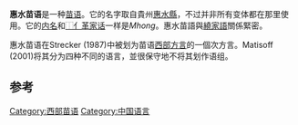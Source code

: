 {{Rough translation|time=2021-04-14T05:12:06+00:00}}
{{Infobox language
|name=惠水苗语
|nativename=''Mhong''
|altname=
|states=[[中国|中国]]
|region=[[贵州省|贵州省]]
|ethnicity=
|speakers=180,000
|date=1995
|ref=e18
|familycolor=苗瑶语系
|fam2=[[苗语支|苗语支]]
|fam3=[[西部苗语|西部苗语]]
|fam4=
|dia1=[[绕家语|绕家语]]
|lc1=hmc|ld1=中部
|lc2=hme|ld2=东部
|lc3=hmi|ld3=北部
|lc4=hmh|ld4=西南部
|glotto=huis1239
|glottorefname=Huishui
}}

'''惠水苗语'''是一种[[苗语|苗语]]。它的名字取自貴州[[惠水縣|惠水縣]]，不过并非所有变体都在那里使用。它的[[内名与外名|内名]]和[[⿰亻革家话|⿰亻革家话]]一样是''Mhong''。惠水苗語與[[繞家語|繞家語]]關係緊密。

惠水苗语在Strecker (1987)中被划为苗语[[苗語川黔滇方言|西部方言]]的一個次方言。Matisoff (2001)将其分为四种不同的语言，並很保守地不将其划作语组。

==参考==
{{Reflist}}

{{苗瑶语系}}
{{中国语言}}
{{lang-stub}}

[[Category:西部苗语|Category:西部苗语]]
[[Category:中国语言|Category:中国语言]]